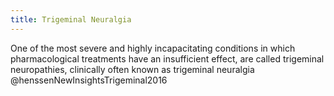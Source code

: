 ```yaml
---
title: Trigeminal Neuralgia
---
```


One of the most severe and highly incapacitating conditions in which pharmacological treatments have an insufficient effect, are called trigeminal neuropathies, clinically often known as trigeminal neuralgia @henssenNewInsightsTrigeminal2016